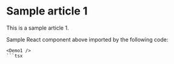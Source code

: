
# Sample article 1

This is a sample article 1.

<Demo1 />


Sample React component above imported by the following code:

```tsx
<Demo1 />
```tsx